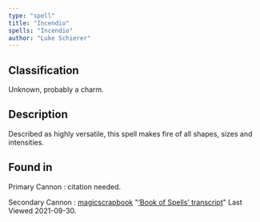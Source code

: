 ```yaml
---
type: "spell"
title: "Incendio"
spells: "Incendio"
author: "Luke Schierer"
---
```


## Classification

Unknown, probably a charm.

## Description

Described as highly versatile, this spell makes fire of all shapes, sizes and intensities.

## Found in

Primary Cannon
:   citation needed.

Secondary Cannon
:   [magicscrapbook](https://magicscrapbook.tumblr.com/)
    "[‘Book of Spells’ transcript](https://magicscrapbook.tumblr.com/post/162085200042/book-of-spells-transcript)"
    Last Viewed 2021-09-30.
